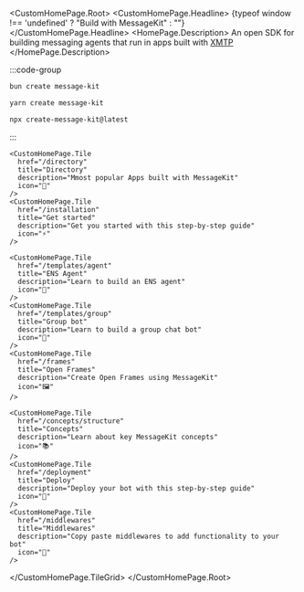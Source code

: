 
<CustomHomePage.Root>
<CustomHomePage.Headline>
  {typeof window !== 'undefined' ? "Build with MessageKit" : ""}
</CustomHomePage.Headline>
  <HomePage.Description>
    An open SDK for building messaging agents that run in apps built with [XMTP](https://docs.xmtp.org) 
  </HomePage.Description>

<div className="custom-homepage-tile-grid-container" style={{ 
  marginTop: '2rem', 
  marginBottom: '2rem', 
  width: '75%', 
  maxWidth: '400px', 
  margin: '2rem auto',
  textAlign: 'center'
}}>
:::code-group

```bash [bun]
bun create message-kit
```

```bash [yarn]
yarn create message-kit
```

```bash [npx]
npx create-message-kit@latest
```

:::

</div>
  <CustomHomePage.TileGrid>

    <CustomHomePage.Tile
      href="/directory"
      title="Directory"
      description="Mmost popular Apps built with MessageKit"
      icon="💬"
    />
    <CustomHomePage.Tile
      href="/installation"
      title="Get started"
      description="Get you started with this step-by-step guide"
      icon="⚡️"
    />

    <CustomHomePage.Tile
      href="/templates/agent"
      title="ENS Agent"
      description="Learn to build an ENS agent"
      icon="🧠"
    />
    <CustomHomePage.Tile
      href="/templates/group"
      title="Group bot"
      description="Learn to build a group chat bot"
      icon="💬"
    />
    <CustomHomePage.Tile
      href="/frames"
      title="Open Frames"
      description="Create Open Frames using MessageKit"
      icon="🖼️"
    />

    <CustomHomePage.Tile
      href="/concepts/structure"
      title="Concepts"
      description="Learn about key MessageKit concepts"
      icon="📚"
    />
    <CustomHomePage.Tile
      href="/deployment"
      title="Deploy"
      description="Deploy your bot with this step-by-step guide"
      icon="🤖"
    />
    <CustomHomePage.Tile
      href="/middlewares"
      title="Middlewares"
      description="Copy paste middlewares to add functionality to your bot"
      icon="🔧"
    />

  </CustomHomePage.TileGrid>
</CustomHomePage.Root>
